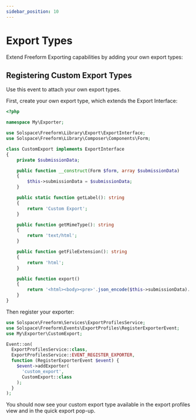 ```yaml
---
sidebar_position: 10
---
```


# Export Types

Extend Freeform Exporting capabilities by adding your own export types:

## Registering Custom Export Types

Use this event to attach your own export types.

First, create your own export type, which extends the Export Interface:

```php
<?php

namespace My\Exporter;

use Solspace\Freeform\Library\Export\ExportInterface;
use Solspace\Freeform\Library\Composer\Components\Form;

class CustomExport implements ExportInterface
{
    private $submissionData;

    public function __construct(Form $form, array $submissionData)
    {
        $this->submissionData = $submissionData;
    }

    public static function getLabel(): string
    {
        return 'Custom Export';
    }

    public function getMimeType(): string
    {
        return 'text/html';
    }

    public function getFileExtension(): string
    {
        return 'html';
    }

    public function export()
    {
        return '<html><body><pre>'.json_encode($this->submissionData).'</pre></body></html>';
    }
}

```

Then register your exporter:

```php
use Solspace\Freeform\Services\ExportProfilesService;
use Solspace\Freeform\Events\ExportProfiles\RegisterExporterEvent;
use My\Exporter\CustomExport;

Event::on(
  ExportProfilesService::class,
  ExportProfilesService::EVENT_REGISTER_EXPORTER,
  function (RegisterExporterEvent $event) {
    $event->addExporter(
      'custom_export',
      CustomExport::class
    );
  }
);
```

You should now see your custom export type available in the export profiles view and in the quick export pop-up.
